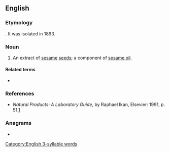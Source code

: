 ==English==

===Etymology===
{{suffix|en|sesame|in}}. It was isolated in 1893.

===Noun===
{{en-noun|-}}

# An extract of [[sesame]] [[seeds]]; a component of [[sesame oil]].

====Related terms====
* {{l|en|sesamolin}}

===References===
* ''Natural Products: A Laboratory Guide'', by Raphael Ikan, Elsevier: 1991, p. 51.[http://books.google.com/books?id=B7P8HQimBAIC&pg=PA51&dq=Sesamin&ei=fFE-R9vyI4v8sQOkgOnTDQ&sig=6sXIn4Q0J-kvopUieAqTKosXztw]

===Anagrams===
* {{anagrams|en|Eismans|Messina|inseams|samisen}}

[[Category:English 3-syllable words]]